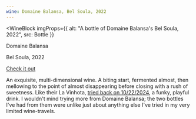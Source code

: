 ```yaml
---
wine: Domaine Balansa, Bel Soula, 2022
---
```



<WineBlock
  imgProps={{
    alt: "A bottle of Domaine Balansa's Bel Soula, 2022",
    src: Bottle
  }}
>
  <p>Domaine Balansa</p>
  <p>Bel Soula, 2022</p>
  <p>
  <a
    href="https://thirstmerchants.com/products/domaine-balansa-bel-soula-2022"
    target="_blank"
  >
    Check it out
  </a>
  </p>
</WineBlock>

An exquisite, multi-dimensional wine. A biting start, fermented almost, then mellowing
to the point of almost disappearing before closing with a rush of sweetness. Like their 
La Vinhota, <a href="/2024-10-22" target="_blank">tried back on 10/22/2024</a>, a funky, playful drink. I wouldn't mind trying more
from Domaine Balansa; the two bottles I've had from them were unlike just about anything 
else I've tried in my very limited wine-travels.
